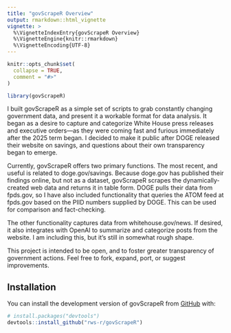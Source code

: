```yaml
---
title: "govScrapeR Overview"
output: rmarkdown::html_vignette
vignette: >
  %\VignetteIndexEntry{govScrapeR Overview}
  %\VignetteEngine{knitr::rmarkdown}
  %\VignetteEncoding{UTF-8}
---
```


```r
knitr::opts_chunk$set(
  collapse = TRUE,
  comment = "#>"
)
```

```r
library(govScrapeR)
```
I built govScrapeR as a simple set of scripts to grab constantly changing government data, and present it a workable format for data analysis. It began as a desire to capture and categorize White House press releases and executive orders—as they were coming fast and furious immediately after the 2025 term began. I decided to make it public after DOGE released their website on savings, and questions about their own transparency began to emerge. 

Currently, govScrapeR offers two primary functions. The most recent, and useful is related to doge.gov/savings. Because doge.gov has published their findings online, but not as a dataset, govScrapeR scrapes the dynamically-created web data and returns it in table form. DOGE pulls their data from fpds.gov, so I have also included functionality that queries the ATOM feed at fpds.gov based on the PIID numbers supplied by DOGE. This can be used for comparison and fact-checking.

The other functionality captures data from whitehouse.gov/news. If desired, it also integrates with OpenAI to summarize and categorize posts from the website. I am including this, but it's still in somewhat rough shape. 

This project is intended to be open, and to foster greater transparency of government actions. Feel free to fork, expand, port, or suggest improvements.

## Installation

You can install the development version of govScrapeR from [GitHub](https://github.com/) with:

``` r
# install.packages("devtools")
devtools::install_github("rws-r/govScrapeR")
```
